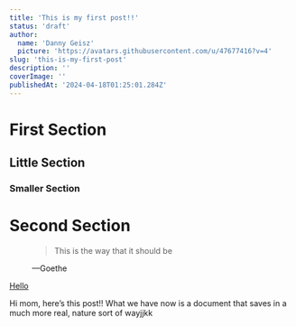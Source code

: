 ```yaml
---
title: 'This is my first post!!'
status: 'draft'
author:
  name: 'Danny Geisz'
  picture: 'https://avatars.githubusercontent.com/u/47677416?v=4'
slug: 'this-is-my-first-post'
description: ''
coverImage: ''
publishedAt: '2024-04-18T01:25:01.284Z'
---
```


# First Section

## Little Section

### Smaller Section

# Second Section

<figure data-type="blockquoteFigure">
<div><blockquote><p>This is the way that it should be</p></blockquote><figcaption>—Goethe</figcaption></div>
</figure>

[Hello](https://google.com)

Hi mom, here’s this post!!  What we have now is a document that saves in a much more real, nature sort of wayjjkk